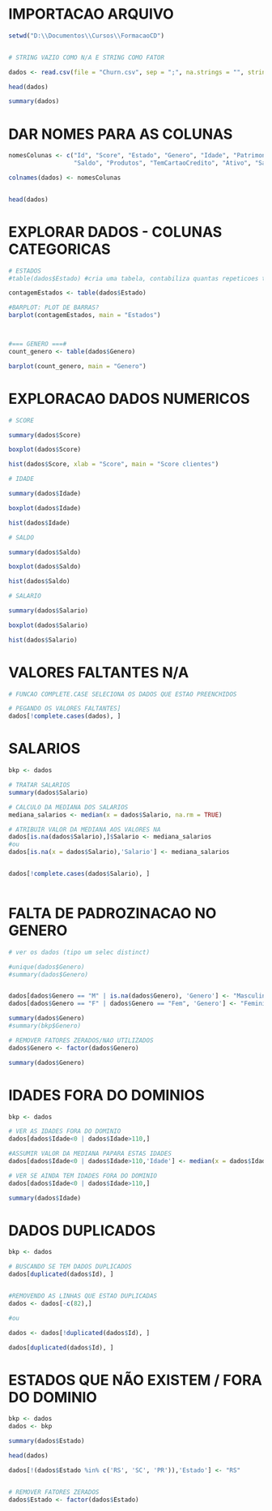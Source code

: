 
# IMPORTACAO ARQUIVO

```r


setwd("D:\\Documentos\\Cursos\\FormacaoCD")


# STRING VAZIO COMO N/A E STRING COMO FATOR

dados <- read.csv(file = "Churn.csv", sep = ";", na.strings = "", stringsAsFactors = T)

head(dados)

summary(dados)


```


# DAR NOMES PARA AS COLUNAS

```r

nomesColunas <- c("Id", "Score", "Estado", "Genero", "Idade", "Patrimonio", 
                  "Saldo", "Produtos", "TemCartaoCredito", "Ativo", "Salario", "Saiu")

colnames(dados) <- nomesColunas


head(dados)


```



# EXPLORAR DADOS - COLUNAS CATEGORICAS

```r

# ESTADOS
#table(dados$Estado) #cria uma tabela, contabiliza quantas repeticoes tem pra cada item

contagemEstados <- table(dados$Estado)

#BARPLOT: PLOT DE BARRAS?
barplot(contagemEstados, main = "Estados")



#=== GENERO ===#
count_genero <- table(dados$Genero)

barplot(count_genero, main = "Genero")


```

# EXPLORACAO DADOS NUMERICOS

```r

# SCORE

summary(dados$Score)

boxplot(dados$Score)

hist(dados$Score, xlab = "Score", main = "Score clientes")

```


```r

# IDADE

summary(dados$Idade)

boxplot(dados$Idade)

hist(dados$Idade)

```



```r

# SALDO

summary(dados$Saldo)

boxplot(dados$Saldo)

hist(dados$Saldo)

```


```r

# SALARIO

summary(dados$Salario)

boxplot(dados$Salario)

hist(dados$Salario)

```


# VALORES FALTANTES N/A
```r


# FUNCAO COMPLETE.CASE SELECIONA OS DADOS QUE ESTAO PREENCHIDOS

# PEGANDO OS VALORES FALTANTES]
dados[!complete.cases(dados), ]


```


# SALARIOS
```r

bkp <- dados

# TRATAR SALARIOS
summary(dados$Salario)

# CALCULO DA MEDIANA DOS SALARIOS
mediana_salarios <- median(x = dados$Salario, na.rm = TRUE)

# ATRIBUIR VALOR DA MEDIANA AOS VALORES NA
dados[is.na(dados$Salario),]$Salario <- mediana_salarios
#ou
dados[is.na(x = dados$Salario),'Salario'] <- mediana_salarios


dados[!complete.cases(dados$Salario), ]



```



# FALTA DE PADROZINACAO NO GENERO

```r


# ver os dados (tipo um selec distinct)

#unique(dados$Genero)
#summary(dados$Genero)


dados[dados$Genero == "M" | is.na(dados$Genero), 'Genero'] <- "Masculino"
dados[dados$Genero == "F" | dados$Genero == "Fem", 'Genero'] <- "Feminino"

summary(dados$Genero)
#summary(bkp$Genero)

# REMOVER FATORES ZERADOS/NAO UTILIZADOS
dados$Genero <- factor(dados$Genero)

summary(dados$Genero)

```


# IDADES FORA DO DOMINIOS


```r

bkp <- dados

# VER AS IDADES FORA DO DOMINIO
dados[dados$Idade<0 | dados$Idade>110,]

#ASSUMIR VALOR DA MEDIANA PAPARA ESTAS IDADES
dados[dados$Idade<0 | dados$Idade>110,'Idade'] <- median(x = dados$Idade)

# VER SE AINDA TEM IDADES FORA DO DOMINIO
dados[dados$Idade<0 | dados$Idade>110,]

summary(dados$Idade)

```


# DADOS DUPLICADOS

```r

bkp <- dados

# BUSCANDO SE TEM DADOS DUPLICADOS
dados[duplicated(dados$Id), ]


#REMOVENDO AS LINHAS QUE ESTAO DUPLICADAS
dados <- dados[-c(82),]

#ou

dados <- dados[!duplicated(dados$Id), ]

dados[duplicated(dados$Id), ]


```

# ESTADOS QUE NÃO EXISTEM / FORA DO DOMINIO

```r

bkp <- dados
dados <- bkp

summary(dados$Estado)

head(dados)

dados[!(dados$Estado %in% c('RS', 'SC', 'PR')),'Estado'] <- "RS"


# REMOVER FATORES ZERADOS
dados$Estado <- factor(dados$Estado)


```



